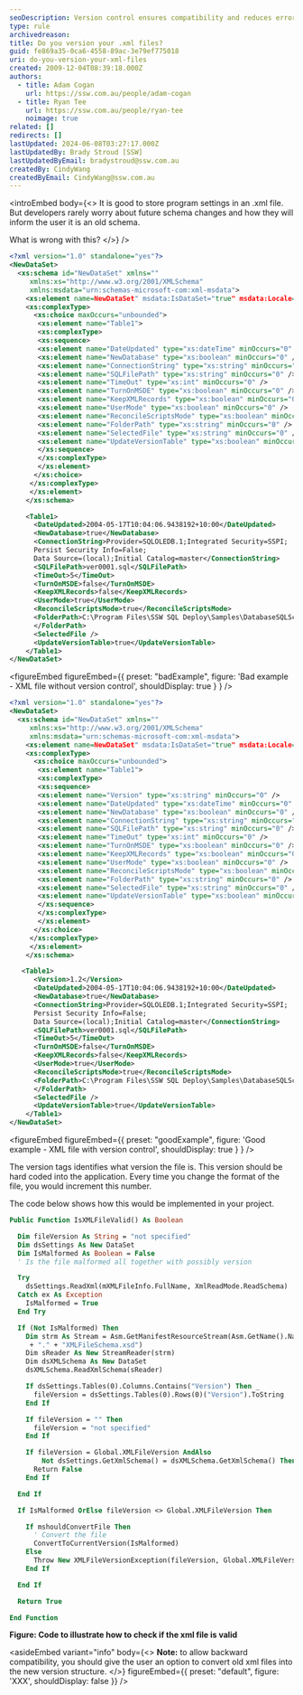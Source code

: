 ```yaml
---
seoDescription: Version control ensures compatibility and reduces errors when updating XML files.
type: rule
archivedreason:
title: Do you version your .xml files?
guid: fe869a35-0ca6-4558-89ac-3e79ef775018
uri: do-you-version-your-xml-files
created: 2009-12-04T08:39:18.000Z
authors:
  - title: Adam Cogan
    url: https://ssw.com.au/people/adam-cogan
  - title: Ryan Tee
    url: https://ssw.com.au/people/ryan-tee
    noimage: true
related: []
redirects: []
lastUpdated: 2024-06-08T03:27:17.000Z
lastUpdatedBy: Brady Stroud [SSW]
lastUpdatedByEmail: bradystroud@ssw.com.au
createdBy: CindyWang
createdByEmail: CindyWang@ssw.com.au
---
```


<introEmbed
  body={<>
It is good to store program settings in an .xml file. But developers rarely worry about future schema changes and how they will inform the user it is an old schema.

What is wrong with this?
  </>}
/>
```xml
<?xml version="1.0" standalone="yes"?>
<NewDataSet>
  <xs:schema id="NewDataSet" xmlns=""
     xmlns:xs="http://www.w3.org/2001/XMLSchema"
     xmlns:msdata="urn:schemas-microsoft-com:xml-msdata">
    <xs:element name=NewDataSet" msdata:IsDataSet="true" msdata:Locale="en-AU">
    <xs:complexType>
      <xs:choice maxOccurs="unbounded">
       <xs:element name="Table1">
       <xs:complexType>
       <xs:sequence>
       <xs:element name="DateUpdated" type="xs:dateTime" minOccurs="0" />
       <xs:element name="NewDatabase" type="xs:boolean" minOccurs="0" />
       <xs:element name="ConnectionString" type="xs:string" minOccurs="0" />
       <xs:element name="SQLFilePath" type="xs:string" minOccurs="0" />
       <xs:element name="TimeOut" type="xs:int" minOccurs="0" />
       <xs:element name="TurnOnMSDE" type="xs:boolean" minOccurs="0" />
       <xs:element name="KeepXMLRecords" type="xs:boolean" minOccurs="0" />
       <xs:element name="UserMode" type="xs:boolean" minOccurs="0" />
       <xs:element name="ReconcileScriptsMode" type="xs:boolean" minOccurs="0" />
       <xs:element name="FolderPath" type="xs:string" minOccurs="0" /> />
       <xs:element name="SelectedFile" type="xs:string" minOccurs="0" />
       <xs:element name="UpdateVersionTable" type="xs:boolean" minOccurs="0" />
       </xs:sequence>
       </xs:complexType>
       </xs:element>
      </xs:choice>
     </xs:complexType>
     </xs:element>
    </xs:schema>

    <Table1>
      <DateUpdated>2004-05-17T10:04:06.9438192+10:00</DateUpdated>
      <NewDatabase>true</NewDatabase>
      <ConnectionString>Provider=SQLOLEDB.1;Integrated Security=SSPI;
      Persist Security Info=False;
      Data Source=(local);Initial Catalog=master</ConnectionString>
      <SQLFilePath>ver0001.sql</SQLFilePath>
      <TimeOut>5</TimeOut>
      <TurnOnMSDE>false</TurnOnMSDE>
      <KeepXMLRecords>false</KeepXMLRecords>
      <UserMode>true</UserMode>
      <ReconcileScriptsMode>true</ReconcileScriptsMode>
      <FolderPath>C:\Program Files\SSW SQL Deploy\Samples\DatabaseSQLScripts\
      </FolderPath>
      <SelectedFile />
      <UpdateVersionTable>true</UpdateVersionTable>
    </Table1>
</NewDataSet>
```

<figureEmbed figureEmbed={{
  preset: "badExample",
  figure: 'Bad example - XML file without version control',
  shouldDisplay: true
} } />


```xml
<?xml version="1.0" standalone="yes"?>
<NewDataSet>
  <xs:schema id="NewDataSet" xmlns=""
     xmlns:xs="http://www.w3.org/2001/XMLSchema"
     xmlns:msdata="urn:schemas-microsoft-com:xml-msdata">
    <xs:element name=NewDataSet" msdata:IsDataSet="true" msdata:Locale="en-AU">
    <xs:complexType>
      <xs:choice maxOccurs="unbounded">
       <xs:element name="Table1">
       <xs:complexType>
       <xs:sequence>
       <xs:element name="Version" type="xs:string" minOccurs="0" />
       <xs:element name="DateUpdated" type="xs:dateTime" minOccurs="0" />
       <xs:element name="NewDatabase" type="xs:boolean" minOccurs="0" />
       <xs:element name="ConnectionString" type="xs:string" minOccurs="0" />
       <xs:element name="SQLFilePath" type="xs:string" minOccurs="0" />
       <xs:element name="TimeOut" type="xs:int" minOccurs="0" />
       <xs:element name="TurnOnMSDE" type="xs:boolean" minOccurs="0" />
       <xs:element name="KeepXMLRecords" type="xs:boolean" minOccurs="0" />
       <xs:element name="UserMode" type="xs:boolean" minOccurs="0" />
       <xs:element name="ReconcileScriptsMode" type="xs:boolean" minOccurs="0" />
       <xs:element name="FolderPath" type="xs:string" minOccurs="0" /> />
       <xs:element name="SelectedFile" type="xs:string" minOccurs="0" />
       <xs:element name="UpdateVersionTable" type="xs:boolean" minOccurs="0" />
       </xs:sequence>
       </xs:complexType>
       </xs:element>
      </xs:choice>
     </xs:complexType>
     </xs:element>
    </xs:schema>

   <Table1>
      <Version>1.2</Version>
      <DateUpdated>2004-05-17T10:04:06.9438192+10:00</DateUpdated>
      <NewDatabase>true</NewDatabase>
      <ConnectionString>Provider=SQLOLEDB.1;Integrated Security=SSPI;
      Persist Security Info=False;
      Data Source=(local);Initial Catalog=master</ConnectionString>
      <SQLFilePath>ver0001.sql</SQLFilePath>
      <TimeOut>5</TimeOut>
      <TurnOnMSDE>false</TurnOnMSDE>
      <KeepXMLRecords>false</KeepXMLRecords>
      <UserMode>true</UserMode>
      <ReconcileScriptsMode>true</ReconcileScriptsMode>
      <FolderPath>C:\Program Files\SSW SQL Deploy\Samples\DatabaseSQLScripts\
      </FolderPath>
      <SelectedFile />
      <UpdateVersionTable>true</UpdateVersionTable>
    </Table1>
</NewDataSet>
```

<figureEmbed figureEmbed={{
  preset: "goodExample",
  figure: 'Good example - XML file with version control',
  shouldDisplay: true
} } />


The version tags identifies what version the file is. This version should be hard coded into the application. Every time you change the format of the file, you would increment this number.

The code below shows how this would be implemented in your project.

```vb
Public Function IsXMLFileValid() As Boolean

  Dim fileVersion As String = "not specified"
  Dim dsSettings As New DataSet
  Dim IsMalformed As Boolean = False
  ' Is the file malformed all together with possibly version

  Try
    dsSettings.ReadXml(mXMLFileInfo.FullName, XmlReadMode.ReadSchema)
  Catch ex As Exception
    IsMalformed = True
  End Try

  If (Not IsMalformed) Then
    Dim strm As Stream = Asm.GetManifestResourceStream(Asm.GetName().Name _
     + "." + "XMLFileSchema.xsd")
    Dim sReader As New StreamReader(strm)
    Dim dsXMLSchema As New DataSet
    dsXMLSchema.ReadXmlSchema(sReader)

    If dsSettings.Tables(0).Columns.Contains("Version") Then _
      fileVersion = dsSettings.Tables(0).Rows(0)("Version").ToString
    End If

    If fileVersion = "" Then
      fileVersion = "not specified"
    End If

    If fileVersion = Global.XMLFileVersion AndAlso
        Not dsSettings.GetXmlSchema() = dsXMLSchema.GetXmlSchema() Then
      Return False
    End If

  End If

  If IsMalformed OrElse fileVersion <> Global.XMLFileVersion Then

    If mshouldConvertFile Then
      ' Convert the file
      ConvertToCurrentVersion(IsMalformed)
    Else
      Throw New XMLFileVersionException(fileVersion, Global.XMLFileVersion )
    End If

  End If

  Return True

End Function
```

**Figure: Code to illustrate how to check if the xml file is valid**

<asideEmbed
  variant="info"
  body={<>
    **Note:** to allow backward compatibility, you should give the user an option to convert old xml files into the new version structure.
  </>}
  figureEmbed={{
    preset: "default",
    figure: 'XXX',
    shouldDisplay: false
  }}
/>
